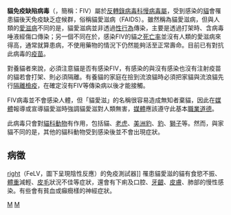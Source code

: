 {{Virusbox
| parent = Lentivirus
| species = Feline immunodeficiency virus
}}

'''貓免疫缺陷病毒'''（{{lang-en|feline immunodeficiency virus}}，簡稱：FIV）屬於[[反轉錄病毒科|反轉錄病毒科]][[慢病毒屬|慢病毒屬]]，受到感染的[[貓|貓]]會罹患貓後天免疫缺乏症候群，俗稱貓愛滋病（FAIDS）。雖然稱為貓愛滋病，但與人類的[[愛滋病|愛滋病]]不同的是，貓愛滋病並非透過[[性行為|性行為]]傳染，主要是透過打架時、含病毒唾液經傷口傳染；另一個不同在於，感染FIV的貓之[[死亡率|死亡率]]並沒有人類的愛滋病來得高，通常就算患病，不使用藥物的情況下仍然能夠活至正常壽命。目前已有對抗此病毒的[[疫苗|疫苗]]。

對養貓者來說，必須注意貓是否有感染FIV，有感染的與沒有感染也沒有注射疫苗的貓若會打架、則必須隔離。有養貓的家庭在撿到流浪貓時必須把家貓與流浪貓先行[[隔離檢疫|隔離檢疫]]，在確定沒有FIV等傳染病以後才能接觸。

FIV病毒並不會感染人體，但「貓愛滋」的名稱很容易造成無知者棄貓，因此在[[媒體|媒體]]報導或宣導貓愛滋時強調貓愛滋對人類無害，[[媒體|媒體]]應該遵守此基本[[職業道德|職業道德]]。

此病毒只會對[[貓科|貓科動物]]有作用，包括貓、[[老虎|老虎]]、[[美洲豹|美洲豹]]、[[豹|豹]]、[[獅子|獅子]]等。然而，與家貓不同的是，其他的貓科動物受到感染後並不會出現症狀。

==病徵==
[[file:FIV_Schnelltest.jpg|right]]（FeLV，圖下呈現陰性反應）的免疫測試器]]
罹患貓愛滋的貓有食慾不振、[[體重|體重]]減輕、[[皮毛|皮毛]]狀況不佳等症狀，還會有下痢及口腔、[[牙齦|牙齦]]、[[皮膚|皮膚]]、肺部的慢性感染。有些會有貧血或癲癇樣的神經症狀。

{{Retroviruses|state=autocollapse}}
{{taxonbar}}

[[Category:反轉錄病毒科|M]]
[[Category:慢病毒屬|M]]